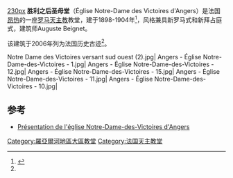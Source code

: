 {{NoteTA|1=zh-hans:胜利之后;zh-hant:勝利之后;}}
[[image:FrancePaysDeLoireAngersNotreDameVictoires.jpg|230px]]
'''胜利之后圣母堂'''（Église Notre-Dame des Victoires d'Angers）是法国[[昂热|昂热]]的一座[[罗马天主教|罗马天主教]]教堂，建于1898-1904年<ref name="mérimée">{{Mérimée|PA49000059}}</ref>，风格兼具新罗马式和新拜占庭式，建筑师Auguste Beignet。

该建筑于2006年列为法国历史古迹<ref name="mérimée"/>。

<gallery mode="packed">
Notre Dame des Victoires versant sud ouest (2).jpg|
Angers - Église Notre-Dame-des-Victoires - 1.jpg|
Angers - Église Notre-Dame-des-Victoires - 12.jpg|
Angers - Église Notre-Dame-des-Victoires - 15.jpg|
Angers - Église Notre-Dame-des-Victoires - 11.jpg|
Angers - Église Notre-Dame-des-Victoires - 10.jpg|
</gallery>

== 参考 ==
{{References}}
* [http://www.patrimoine-histoire.fr/Patrimoine/Angers/Angers-Notre-Dame-des-Victoires.htm Présentation de l'église Notre-Dame-des-Victoires d'Angers]

[[Category:羅亞爾河地區大區教堂|Category:羅亞爾河地區大區教堂]]
[[Category:法国天主教堂|Category:法国天主教堂]]